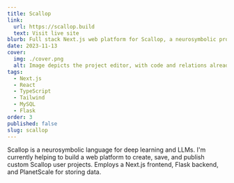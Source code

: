 ```yaml
---
title: Scallop
link:
  url: https://scallop.build
  text: Visit live site
blurb: Full stack Next.js web platform for Scallop, a neurosymbolic programming language.
date: 2023-11-13
cover:
  img: ./cover.png
  alt: Image depicts the project editor, with code and relations already filled in.
tags:
  - Next.js
  - React
  - TypeScript
  - Tailwind
  - MySQL
  - Flask
order: 3
published: false
slug: scallop
---
```


Scallop is a neurosymbolic language for deep learning and LLMs. I'm currently helping to build a web platform to create, save, and publish custom Scallop user projects. Employs a Next.js frontend, Flask backend, and PlanetScale for storing data.